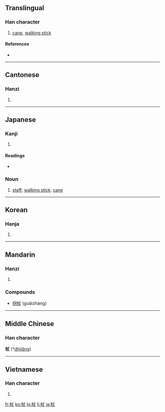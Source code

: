 ==Translingual==

===Han character===
{{Han char|rn=75|rad=木|as=03|sn=7|four=4590<sub>0</sub>|canj=木十大 (DJK)}}

# [[cane]], [[walking stick]]

====References====
* {{Han ref|kx=0512.010|dkj=14469|dj=0897.050|hdz=21159.020|uh=6756|ud=26454|bh=A7FA|bd=43002}}

----

==Cantonese==

===Hanzi===
{{yue-hanzi|jyut=|y=jeung6}}

# {{defn|Cantonese|sort=木03}}

----

==Japanese==

===Kanji===
{{ja-kanji|grade=|rs=木03}}

# {{defn|Japanese}}

====Readings====
* {{ja-readings|on=[[じょう]] (jō)|kun=[[つえ]] (tsue)}}

===Noun===
{{ja-noun|k|hira=つえ|rom=tsue}}

# [[staff]]; [[walking stick]]; [[cane]]

----

==Korean==

===Hanja===
{{ko-hanja|hangeul=장|eumhun=|rv=jang|mr=chang|y=cang}}

# {{defn|Korean|sort=木03}}

----

==Mandarin==

===Hanzi===
{{cmn-hanzi|pin=[[chī]] ([[chi1]]), [[zhàng]] ([[zhang4]])|wg=ch'ih<sup>1</sup>, chang<sup>4</sup>}}

# {{defn|Mandarin|sort=木03}}

===Compounds===
* [[拐杖]] (guǎizhàng)

----

==Middle Chinese==
===Han character===
'''杖''' (*[[dhjiɑ̌ng]])<!--asterisk indicates that this character appears more than four times in the Tang Dynasty corpus of literature--><!--ɑ̌ is an IPA symbol, and is a different vowel from a-->

----

==Vietnamese==

===Han character===
{{vi-hantu|[[trượng]], [[rường]]|rs=木03}}

# {{defn|Vietnamese|sort=木03}}

[[fr:杖]]
[[ko:杖]]
[[lo:杖]]
[[li:杖]]
[[ja:杖]]